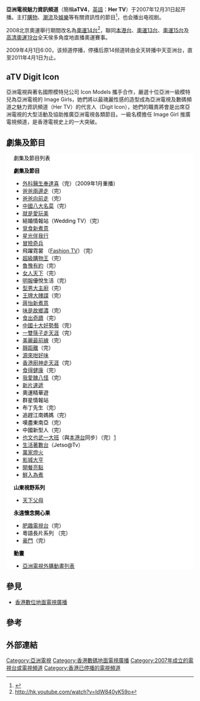 {{TV channel|[[亞洲電視|亞洲電視]]|state=end}}
{{頻道資訊
| 頻道名稱         = 亞洲電視魅力資訊頻道 <br/> {{lang|en|Her TV}}
| 頻道圖片檔案     = 2007_atv4_logo.jpg
| 頻道圖片尺寸     = 250px
| 頻道圖片名稱     = 魅力資訊頻道
| 所屬國家或地區   = {{HKG}}
| 總部所在         = {{HKG}}[[大埔_(香港)|大埔]]
| 播放地區         = [[香港|香港]]、[[澳門|澳門]]
| 試播日期         = 2007年12月2日
| 開播日期         = 2007年12月31日
| 停播日期         = 2009年4月1日上午6時
| 頻道類別         = 以女性為主的綜合資訊及娛樂
| 視頻格式         = [[縱橫比_(圖像)|16:9]]; [[576i|576i]]（[[標清電視|標清電視]]） 
| 收視率           = 
| 收視率調查時間   = 
| 收視率資料來源   = 
| 頻道口號         = 
| 擁有者           = [[亞洲電視有限公司|亞洲電視有限公司]]
| 持股者           = 
| 前頻道名稱       = 
| 被取代名稱       = 
| 集團同類頻道     = [[動感資訊頻道|動感資訊頻道]]
| 重播服務頻道     = 
| 頻道官方網站     = https://web.archive.org/web/20110625143359/http://www.hkatv.com/v3/index.html
| 備註             = 
|}}
'''亞洲電視魅力資訊頻道'''（簡稱'''aTV4'''，[[英語|英語]]：'''Her TV'''）于2007年12月31日起开播。主打[[購物|購物]]、[[潮流|潮流]]及[[娛樂|娛樂]]等有關資訊性的節目<ref>{{Cite web |url=http://paper.wenweipo.com/2007/10/25/EN0710250030.htm |title=亞視12月中推數碼廣播 |accessdate=2007-11-17 |archive-date=2015-01-05 |archive-url=https://web.archive.org/web/20150105191100/http://paper.wenweipo.com/2007/10/25/EN0710250030.htm |dead-url=no }}</ref>，也会播出电视剧。

2008北京奧運舉行期間改名為[[魅力資訊頻道|奧運14台]]<ref>http://hk.youtube.com/watch?v=IdW840yK59o</ref>，聯同[[本港台|本港台]]、[[動感資訊頻道|奧運13台]]、[[文化資訊頻道|奧運15台]]及[[ATV高清頻道|高清奧運19台]]全天侯多角度地直播奧運賽事。

2009年4月1日6:00，该频道停播，停播后原14频道转由全天转播中天亚洲台，直至2011年4月1日为止。

==aTV Digit Icon==
亞洲電視與著名國際模特兒公司 Icon Models 攜手合作，嚴選十位亞洲一級模特兒為亞洲電視的 Image Girls，她們將以最瑰麗性感的造型成為亞洲電視及數碼頻道之魅力資訊頻道（Her TV）的代言人（Digit Icon），她們的職責將會是出席亞洲電視的大型活動及協助推廣亞洲電視各類節目。一級名模擔任 Image Girl 推廣電視頻道，是香港電視史上的一大突破。 

==劇集及節目==
<div class="NavFrame collapsed" style="color: BLACK; background-color: #FFFFFF; margin: 0 auto; padding: 0 10px; text-align: left;"><div class="NavHead" style="background-color: #FFFFFF; margin: 0 auto; padding: 0 10px; font-weight:normal;">劇集及節目列表</div><div class="NavContent" style="background-color: #FFFFFF; margin: 0 auto; padding: 0 10px;">
'''劇集及節目'''
*[[外科醫生奉達熙|外科醫生奉達喜]]（完）（2009年1月重播）
*[[爸爸兩邊走|爸爸兩邊走]]（完）
*[[爸爸向前走|爸爸向前走]]（完）
*[[中國八大名菜|中國八大名菜]]（完）
*[[就是愛玩美|就是愛玩美]]
*結婚情報站（Wedding TV）（完）
*[[覓食新煮意|覓食新煮意]]
*[[星光伴我行|星光伴我行]]
*[[冒險奇兵|冒險奇兵]]
*飛躍霓裳 （[[w:en:Fashion_TV|Fashion TV]]）（完）
*[[超級購物王|超級購物王]]（完）
*[[魯豫有約|魯豫有約]]（完）
*[[女人天下|女人天下]]（完）
*[[明報|明報]]優悅生活（完）
*[[型男大主廚|型男大主廚]]（完）
*[[王牌大賤諜|王牌大賤諜]]（完）
*[[蔣怡新煮意|蔣怡新煮意]]
*[[味是故鄉濃|味是故鄉濃]]（完）
*[[食出奇蹟|食出奇蹟]]（完）
*[[中國十大好勢藝|中國十大好勢藝]]（完）
*[[一雙筷子走天涯|一雙筷子走天涯]]（完）
*[[美麗最前線|美麗最前線]]（完）
*[[靜距離|靜距離]]（完）
*[[源來咁好味|源來咁好味]]
*[[香港廚神走天涯|香港廚神走天涯]]（完）
*[[食得健康|食得健康]]（完）
*[[我愛醜八怪|我愛醜八怪]]（完）
*[[新片速遞|新片速遞]]
*奧運精華遊
*群星情報站
*布丁先生（完）
*追趕江南媽媽（完）
*嘆盡東南亞（完）
*中國新型人（完）
*[[也文也武一大班|也文也武一大班]]（與[[本港台|本港台]]同步）（完）[http://app.hkatv.com/atvnews/main.php?id=3005]{{Dead link|date=2018年6月 |bot=InternetArchiveBot |fix-attempted=no }}
*[[生活著數台|生活著數台]]（Jetso@Tv）
*[[萬家燈火|萬家燈火]]
*[[影城大亨|影城大亨]]
*[[開餐亮點|開餐亮點]]
*[[鮮入為煮|鮮入為煮]]

'''山東視野系列'''
*[[天下父母|天下父母]]

'''永遠懷念開心果'''
*[[肥趣電視台|肥趣電視台]]（完）
*粵語長片系列 （完）
*[[豪門|豪門]]（完）

'''動畫'''
*[[亞洲電視外購動畫列表|亞洲電視外購動畫列表]]
</div></div>

==參見==
*[[香港數位地面電視廣播|香港數位地面電視廣播]]

==參考==
<references />

==外部連結==

{{亞洲電視頻道}}

[[Category:亞洲電視|Category:亞洲電視]]
[[Category:香港數碼地面電視廣播|Category:香港數碼地面電視廣播]]
[[Category:2007年成立的電視台或電視頻道|Category:2007年成立的電視台或電視頻道]]
[[Category:香港已停播的電視頻道|Category:香港已停播的電視頻道]]